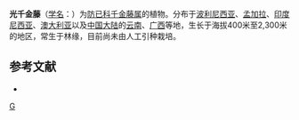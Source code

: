 {{Speciesbox 
| taxon = Stephania forsteri
| authority = (DC.) A. Gray
}}

'''光千金藤'''（[[学名|学名]]：{{lang|la|''Stephania forsteri''}}）为[[防已科|防已科]][[千金藤属|千金藤属]]的植物。分布于[[波利尼西亚|波利尼西亚]]、[[孟加拉|孟加拉]]、[[印度尼西亚|印度尼西亚]]、[[澳大利亚|澳大利亚]]以及[[中国大陆|中国大陆]]的[[云南|云南]]、[[广西|广西]]等地，生长于海拔400米至2,300米的地区，常生于林缘，目前尚未由人工引种栽培。

== 参考文献 ==
<div class="references-small">
* {{cite web| url =http://www.bioinfo.cn/db05/KmzwSpecies.php?action=view&id=13559| title =光千金藤| work =《中国高等植物数据库全库》| publisher =中国科学院微生物研究所| author =昆明植物研究所| accessdate =2009-02-24| deadurl =yes| archiveurl =https://web.archive.org/web/20160305024204/http://www.bioinfo.cn/db05/KmzwSpecies.php?action=view&id=13559| archivedate =2016-03-05}}
</div>
{{Taxonbar|from=Q10890070}}

[[Category:千金藤属|G]]


{{植物小作品}}